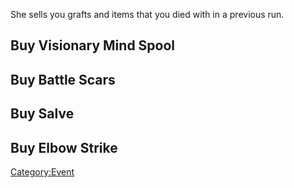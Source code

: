 She sells you grafts and items that you died with in a previous run. 


== Buy Visionary Mind Spool ==


== Buy Battle Scars ==


== Buy Salve ==


== Buy Elbow Strike ==

[[Category:Event]]